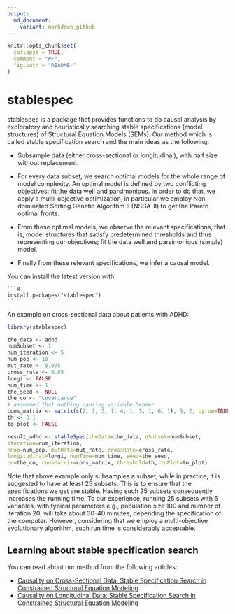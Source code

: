```yaml
---
output:
  md_document:
    variant: markdown_github
---
```


<!-- README.md is generated from README.Rmd. Please edit that file -->

```r
knitr::opts_chunk$set(
  collapse = TRUE,
  comment = "#>",
  fig.path = "README-"
)
```

# stablespec

stablespec is a package that provides functions to do causal analysis by exploratory and heuristically searching stable specifications 
(model structures) of Structural Equation Models (SEMs). Our method which is called stable specification search and the main ideas
as the following:

* Subsample data (either cross-sectional or longitudinal), with half size without replacement.

* For every data subset, we search optimal models for the whole range of 
  model complexity. An optimal model is defined by two conflicting objectives:
  fit the data well and parsimonious. In order to do that, we apply a multi-objective optimization, 
  in particular we employ Non-dominated Sorting Genetic Algorithm II (NSGA-II) to get the Pareto optimal fronts.
  
* From these optimal models, we observe the relevant specifications, that is, model
  structures that satisfy predetermined thresholds and thus representing our objectives; 
  fit the data well and parsimonious (simple) model.
  
* Finally from these relevant specifications, we infer a causal model.

You can install the latest version with

    ```R
    install.packages("stablespec")
    ````

An example on cross-sectional data about patients with ADHD:

```r
library(stablespec)

the_data <- adhd
numSubset <- 1
num_iteration <- 5
num_pop <- 10
mut_rate <- 0.075
cross_rate <- 0.85
longi <- FALSE
num_time <- 1
the_seed <- NULL
the_co <- "covariance"
# assummed that nothing causing variable Gender
cons_matrix <- matrix(c(2, 1, 3, 1, 4, 1, 5, 1, 6, 1), 5, 2, byrow=TRUE)
th <- 0.1
to_plot <- FALSE

result_adhd <- stableSpec(theData=the_data, nSubset=numSubset,
iteration=num_iteration,
nPop=num_pop, mutRate=mut_rate, crossRate=cross_rate,
longitudinal=longi, numTime=num_time, seed=the_seed,
co=the_co, consMatrix=cons_matrix, threshold=th, toPlot=to_plot)
```

Note that above example only subsamples a subset, while in practice, it is suggested
to have at least 25 subsets. This is to ensure that the specifications we get are
stable. Having such 25 subsets consequently increases the running time. To our experience,
running 25 subsets with 6 variables, with typical parameters e.g.,
population size 100 and number of iteration 20, will take about 30-40 minutes, depending the specification of the computer. However, considering that we employ a multi-objective evolutionary algorithm, such run time is considerably acceptable.

## Learning about stable specification search

You can read about our method from the following articles:

* [Causality on Cross-Sectional Data: Stable Specification Search in Constrained Structural Equation Modeling](http://www.sciencedirect.com/science/article/pii/S1568494616305130)
* [Causality on Longitudinal Data: Stable Specification Search in Constrained Structural Equation Modeling](http://ceur-ws.org/Vol-1425/paper14.pdf)




